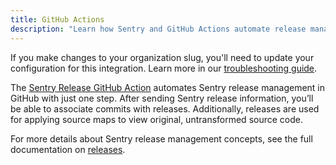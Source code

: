 ```yaml
---
title: GitHub Actions
description: "Learn how Sentry and GitHub Actions automate release management and help identify suspect commits."
---
```


<Alert level="warning">

If you make changes to your organization slug, you'll need to update your configuration for this integration. Learn more in our [troubleshooting guide](/product/integrations/troubleshooting).

</Alert>

The [Sentry Release GitHub Action](https://github.com/marketplace/actions/sentry-release) automates Sentry release management in GitHub with just one step. After sending Sentry release information, you’ll be able to associate commits with releases. Additionally, releases are used for applying source maps to view original, untransformed source code.

For more details about Sentry release management concepts, see the full documentation on [releases](/product/releases/).
